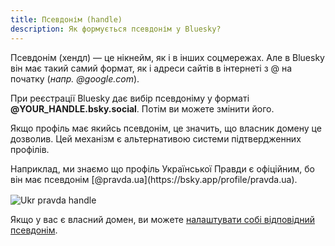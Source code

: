 ```yaml
---
title: Псевдонім (handle)
description: Як формується псевдонім у Bluesky?
---
```



Псевдонім (хендл) — це нікнейм, як і в інших соцмережах. Але в Bluesky він має такий самий формат,
як і адреси сайтів в інтернеті з @ на початку (_напр. @google.com_).

При реєстрації Bluesky дає вибір псевдоніму у форматі **@YOUR_HANDLE.bsky.social**. Потім ви можете
змінити його.

Якщо профіль має якийсь псевдонім, це значить, що власник домену це дозволив. Цей механізм є
альтернативою системи підтвердженних профілів.

<Aside>
  Наприклад, ми знаємо що профіль Української Правди є офіційним, бо він має псевдонім
  [@pravda.ua](https://bsky.app/profile/pravda.ua).
  <img
    src="/images/handle-pravda.png"
    alt="Ukr pravda handle"
    style="max-width: 600px; margin: 1rem auto 0;"
  />
</Aside>

Якщо у вас є власний домен, ви можете
[налаштувати собі відповідний псевдонім](/extra/custom-handle).
